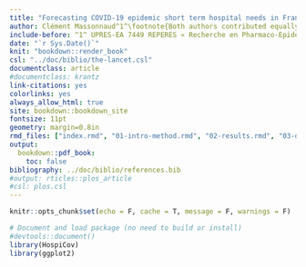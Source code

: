 ```yaml
---
title: "Forecasting COVID-19 epidemic short term hospital needs in France"
author: Clément Massonnaud^1^\footnote{Both authors contributed equally.}, Jonathan Roux^1^$^\ast$, Pascal Crépey^1^\footnote{corresponding author - pascal.crepey@ehesp.fr}
include-before: ^1^ UPRES-EA 7449 REPERES « Recherche en Pharmaco-Epidémiologie et Recours aux Soins » – EHESP – Université de Rennes, 15 avenue du Professeur-Léon-Bernard, CS 74312, 35043 Rennes, France
date: "`r Sys.Date()`"
knit: "bookdown::render_book"
csl: "../doc/biblio/the-lancet.csl"
documentclass: article
#documentclass: krantz
link-citations: yes
colorlinks: yes
always_allow_html: true
site: bookdown::bookdown_site
fontsize: 11pt
geometry: margin=0.8in
rmd_files: ["index.rmd", "01-intro-method.rmd", "02-results.rmd", "03-discussion.rmd", "09-references.rmd"]
output:
  bookdown::pdf_book:
    toc: false
bibliography: ../doc/biblio/references.bib
#output: rticles::plos_article
#csl: plos.csl
---
```



```r
knitr::opts_chunk$set(echo = F, cache = T, message = F, warnings = F)
```
```r
# Document and load package (no need to build or install)
#devtools::document()
library(HospiCov)
library(ggplot2)
```


